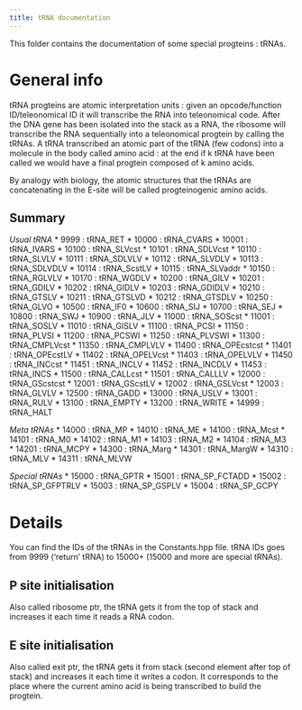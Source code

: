 ```yaml
---
title: tRNA documentation
---
```


This folder contains the documentation of some special progteins : tRNAs.


# General info

tRNA progteins are atomic interpretation units : given an opcode/function ID/teleonomical ID it will transcribe the RNA into teleonomical code.
After the DNA gene has been isolated into the stack as a RNA, the ribosome will transcribe the RNA sequentially into a teleonomical progtein by calling the tRNAs.
A tRNA transcribed an atomic part of the tRNA (few codons) into a molecule in the body called amino acid : at the end if k tRNA have been called we would have a final progtein composed of k amino acids.

By analogy with biology, the atomic structures that the tRNAs are concatenating in the E-site will be called progteinogenic amino acids.

## Summary

*Usual tRNA*
* 9999 : tRNA_RET
* 10000 : tRNA_CVARS
* 10001 : tRNA_IVARS
* 10100 : tRNA_SLVcst
* 10101 : tRNA_SDLVcst
* 10110 : tRNA_SLVLV
* 10111 : tRNA_SDLVLV
* 10112 : tRNA_SLVDLV
* 10113 : tRNA_SDLVDLV
* 10114 : tRNA_ScstLV
* 10115 : tRNA_SLVaddr
* 10150 : tRNA_RGLVLV
* 10170 : tRNA_WGDLV
* 10200 : tRNA_GILV
* 10201 : tRNA_GDILV
* 10202 : tRNA_GIDLV
* 10203 : tRNA_GDIDLV
* 10210 : tRNA_GTSLV
* 10211 : tRNA_GTSLVD
* 10212 : tRNA_GTSDLV
* 10250 : tRNA_GLVO
* 10500 : tRNA_IF0
* 10600 : tRNA_SIJ
* 10700 : tRNA_SEJ
* 10800 : tRNA_SWJ
* 10900 : tRNA_JLV
* 11000 : tRNA_SOScst
* 11001 : tRNA_SOSLV
* 11010 : tRNA_GISLV
* 11100 : tRNA_PCSI
* 11150 : tRNA_PLVSI
* 11200 : tRNA_PCSWI
* 11250 : tRNA_PLVSWI
* 11300 : tRNA_CMPLVcst
* 11350 : tRNA_CMPLVLV
* 11400 : tRNA_OPEcstcst
* 11401 : tRNA_OPEcstLV
* 11402 : tRNA_OPELVcst
* 11403 : tRNA_OPELVLV
* 11450 : tRNA_INCcst
* 11451 : tRNA_INCLV
* 11452 : tRNA_INCDLV
* 11453 : tRNA_INCS
* 11500 : tRNA_CALLcst
* 11501 : tRNA_CALLLV
* 12000 : tRNA_GScstcst
* 12001 : tRNA_GScstLV
* 12002 : tRNA_GSLVcst
* 12003 : tRNA_GLVLV
* 12500 : tRNA_GADD
* 13000 : tRNA_USLV
* 13001 : tRNA_RULV
* 13100 : tRNA_EMPTY
* 13200 : tRNA_WRITE
* 14999 : tRNA_HALT

*Meta tRNAs*
* 14000 : tRNA_MP
* 14010 : tRNA_ME
* 14100 : tRNA_Mcst
* 14101 : tRNA_M0
* 14102 : tRNA_M1
* 14103 : tRNA_M2
* 14104 : tRNA_M3
* 14201 : tRNA_MCPY
* 14300 : tRNA_Marg
* 14301 : tRNA_MargW
* 14310 : tRNA_MLV
* 14311 : tRNA_MLVW

*Special tRNAs*
* 15000 : tRNA_GPTR
* 15001 : tRNA_SP_FCTADD
* 15002 : tRNA_SP_GFPTRLV
* 15003 : tRNA_SP_GSPLV
* 15004 : tRNA_SP_GCPY


# Details

You can find the IDs of the tRNAs in the Constants.hpp file.
tRNA IDs goes from 9999 ('return' tRNA) to 15000+ (15000 and more are special tRNAs).

## P site initialisation

Also called ribosome ptr, the tRNA gets it from the top of stack and increases it each time 
it reads a RNA codon.

## E site initialisation

Also called exit ptr, the tRNA gets it from stack (second element after top of stack) and increases 
it each time it writes a codon.
It corresponds to the place where the current amino acid is being transcribed to build the progtein.